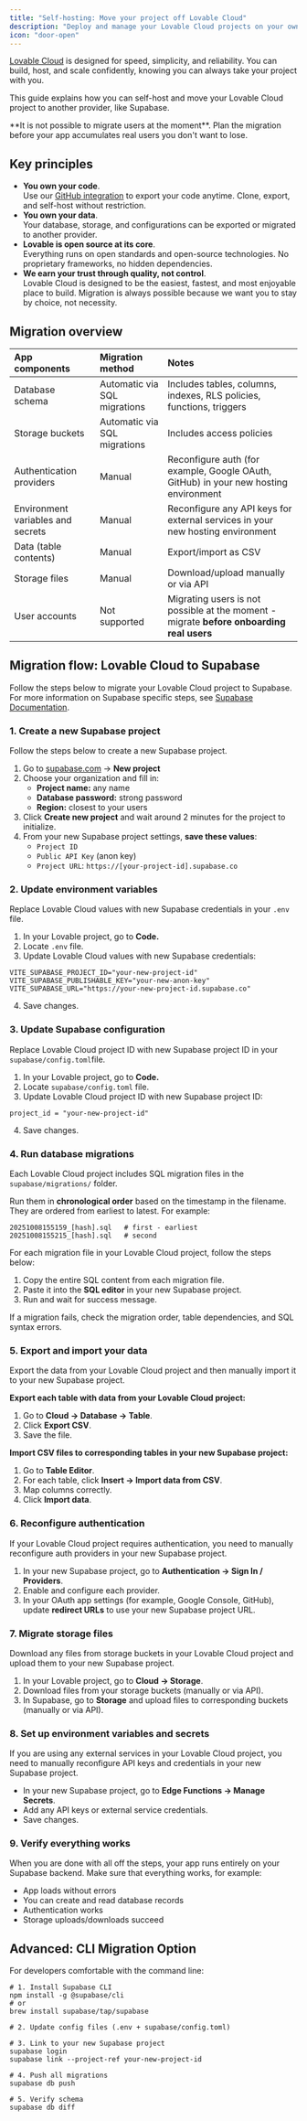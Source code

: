 ```yaml
---
title: "Self-hosting: Move your project off Lovable Cloud"
description: "Deploy and manage your Lovable Cloud projects on your own infrastructure"
icon: "door-open"
---
```


[Lovable Cloud](https://docs.lovable.dev/features/cloud) is designed for speed, simplicity, and reliability. You can build, host, and scale confidently, knowing you can always take your project with you.

This guide explains how you can self-host and move your Lovable Cloud project to another provider, like Supabase.

<Warning>
  **It is not possible to migrate users at the moment**. Plan the migration before your app accumulates real users you don't want to lose.
</Warning>

## Key principles

- **You own your code**. \
  Use our [GitHub integration](https://docs.lovable.dev/integrations/github) to export your code anytime. Clone, export, and self-host without restriction.
- **You own your data**. \
  Your database, storage, and configurations can be exported or migrated to another provider.
- **Lovable is open source at its core**. \
  Everything runs on open standards and open-source technologies. No proprietary frameworks, no hidden dependencies.
- **We earn your trust through quality, not control**. \
  Lovable Cloud is designed to be the easiest, fastest, and most enjoyable place to build. Migration is always possible because we want you to stay by choice, not necessity.

## Migration overview

| **App components**                | **Migration method**         | **Notes**                                                                                 |
| :-------------------------------- | :--------------------------- | :---------------------------------------------------------------------------------------- |
| Database schema                   | Automatic via SQL migrations | Includes tables, columns, indexes, RLS policies, functions, triggers                      |
| Storage buckets                   | Automatic via SQL migrations | Includes access policies                                                                  |
| Authentication providers          | Manual                       | Reconfigure auth (for example, Google OAuth, GitHub) in your new hosting environment      |
| Environment variables and secrets | Manual                       | Reconfigure any API keys for external services in your new hosting environment            |
| Data (table contents)             | Manual                       | Export/import as CSV                                                                      |
| Storage files                     | Manual                       | Download/upload manually or via API                                                       |
| User accounts                     | Not supported                | Migrating users is not possible at the moment -  migrate **before onboarding real users** |

## Migration flow: Lovable Cloud to Supabase

Follow the steps below to migrate your Lovable Cloud project to Supabase. For more information on Supabase specific steps, see [Supabase Documentation](https://supabase.com/docs).

### 1. Create a new Supabase project

Follow the steps below to create a new Supabase project.

1. Go to [supabase.com](https://supabase.com) → **New project**
2. Choose your organization and fill in:
   - **Project name:** any name
   - **Database password:** strong password
   - **Region:** closest to your users
3. Click **Create new project** and wait around 2 minutes for the project to initialize.
4. From your new Supabase project settings, **save these values**:
   - `Project ID`
   - `Public API Key` (anon key)
   - `Project URL`: `https://[your-project-id].supabase.co`

### 2. Update environment variables

Replace Lovable Cloud values with new Supabase credentials in your `.env` file.

1. In your Lovable project, go to **Code.**
2. Locate `.env` file.
3. Update Lovable Cloud values with new Supabase credentials:

```
VITE_SUPABASE_PROJECT_ID="your-new-project-id"
VITE_SUPABASE_PUBLISHABLE_KEY="your-new-anon-key"
VITE_SUPABASE_URL="https://your-new-project-id.supabase.co"
```

4. Save changes.

### 3. Update Supabase configuration

Replace Lovable Cloud project ID with new Supabase project ID in your `supabase/config.toml`file.

1. In your Lovable project, go to **Code.**
2. Locate `supabase/config.toml` file.
3. Update Lovable Cloud project ID with new Supabase project ID:

```
project_id = "your-new-project-id"
```

4. Save changes.

### 4. Run database migrations

Each Lovable Cloud project includes SQL migration files in the `supabase/migrations/` folder.

Run them in **chronological order** based on the timestamp in the filename. They are ordered from earliest to latest. For example:

```
20251008155159_[hash].sql   # first - earliest
20251008155215_[hash].sql   # second
```

For each migration file in your Lovable Cloud project, follow the steps below:

1. Copy the entire SQL content from each migration file.
1. Paste it into the **SQL editor** in your new Supabase project.
3. Run and wait for success message.

<Tip>
  If a migration fails, check the migration order, table dependencies, and SQL syntax errors.
</Tip>

### 5. Export and import your data

Export the data from your Lovable Cloud project and then manually import it to your new Supabase project.

**Export each table with data from your Lovable Cloud project:**

1. Go to **Cloud → Database → Table**.
2. Click **Export CSV**.
3. Save the file.

**Import CSV files to corresponding tables in your new Supabase project:**

1. Go to **Table Editor**.
2. For each table, click **Insert → Import data from CSV**.
3. Map columns correctly.
4. Click **Import data**.

### 6. Reconfigure authentication

If your Lovable Cloud project requires authentication, you need to manually reconfigure auth providers in your new Supabase project.

1. In your new Supabase project, go to **Authentication → Sign In / Providers**.
2. Enable and configure each provider.
3. In your OAuth app settings (for example, Google Console, GitHub),\
   update **redirect URLs** to use your new Supabase project URL.

### 7. Migrate storage files

Download any files from storage buckets in your Lovable Cloud project and upload them to your new Supabase project.

1. In your Lovable project, go to **Cloud → Storage**.
1. Download files from your storage buckets (manually or via API).
2. In Supabase, go to **Storage** and upload files to corresponding buckets (manually or via API).

### 8. Set up environment variables and secrets

If you are using any external services in your Lovable Cloud project, you need to manually reconfigure API keys and credentials in your new Supabase project.

- In your new Supabase project, go to **Edge Functions → Manage Secrets**.
- Add any API keys or external service credentials.
- Save changes.

### 9. Verify everything works

When you are done with all off the steps, your app runs entirely on your Supabase backend. Make sure that everything works, for example:

- App loads without errors
- You can create and read database records
- Authentication works
- Storage uploads/downloads succeed

## Advanced: CLI Migration Option

For developers comfortable with the command line:

```
# 1. Install Supabase CLI
npm install -g @supabase/cli
# or
brew install supabase/tap/supabase

# 2. Update config files (.env + supabase/config.toml)

# 3. Link to your new Supabase project
supabase login
supabase link --project-ref your-new-project-id

# 4. Push all migrations
supabase db push

# 5. Verify schema
supabase db diff
```